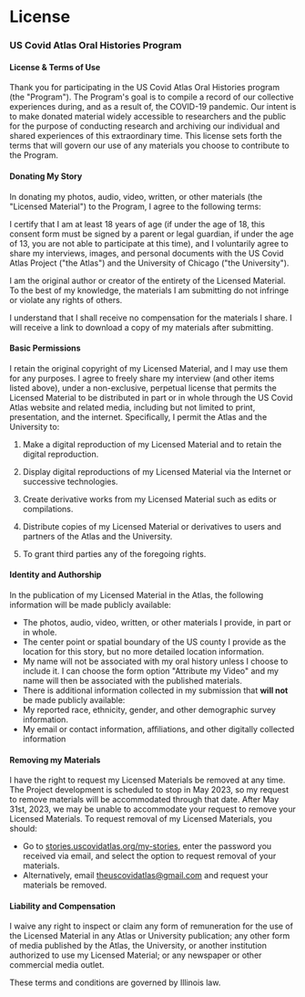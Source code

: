 
<SEO title="Atlas Stories :: License" />

# License

### US Covid Atlas Oral Histories Program

#### License & Terms of Use

Thank you for participating in the US Covid Atlas Oral Histories program (the
"Program"). The Program's goal is to compile a record of our collective
experiences during, and as a result of, the COVID-19 pandemic. Our
intent is to make donated material widely accessible to researchers and
the public for the purpose of conducting research and archiving our
individual and shared experiences of this extraordinary time. This
license sets forth the terms that will govern our use of any materials
you choose to contribute to the Program.

#### **Donating My Story**

In donating my photos, audio, video, written, or other materials (the
"Licensed Material") to the Program, I agree to the following terms:

I certify that I am at least 18 years of age (if under the age of
18, this consent form must be signed by a parent or legal guardian, if
under the age of 13, you are not able to participate at this time),
and I voluntarily agree to share my interviews, images, and personal
documents with the US Covid Atlas Project ("the Atlas") and the
University of Chicago ("the University").

I am the original author or creator of the entirety of the Licensed
Material. To the best of my knowledge, the materials I am submitting
do not infringe or violate any rights of others.

I understand that I shall receive no compensation for the materials
I share. I will receive a link to download a copy of my materials
after submitting.

#### **Basic Permissions**

I retain the original copyright of my Licensed Material, and I may use
them for any purposes. I agree to freely share my interview (and other
items listed above), under a non-exclusive, perpetual license that
permits the Licensed Material to be distributed in part or in whole
through the US Covid Atlas website and related media, including but not
limited to print, presentation, and the internet. Specifically, I permit
the Atlas and the University to:

1.  Make a digital reproduction of my Licensed Material and to retain
    the digital reproduction.

2.  Display digital reproductions of my Licensed Material via the
    Internet or successive technologies.

3.  Create derivative works from my Licensed Material such as edits or
    compilations.

4.  Distribute copies of my Licensed Material or derivatives to users
    and partners of the Atlas and the University.

5.  To grant third parties any of the foregoing rights.

#### **Identity and Authorship**

In the publication of my Licensed Material in the Atlas, the following
information will be made publicly available:

* The photos, audio, video, written, or other materials I provide, in
part or in whole.
* The center point or spatial boundary of the US county I provide as
the location for this story, but no more detailed location
information.
* My name will not be associated with my oral history unless I choose
to include it. I can choose the form option "Attribute my Video" and
my name will then be associated with the published materials.
* There is additional information collected in my submission that **will
not** be made publicly available:
* My reported race, ethnicity, gender, and other demographic survey
information.
* My email or contact information, affiliations, and other digitally
collected information

#### **Removing my Materials**

I have the right to request my Licensed Materials be removed at any
time. The Project development is scheduled to stop in May 2023, so my
request to remove materials will be accommodated through that date.
After May 31st, 2023, we may be unable to accommodate your request to
remove your Licensed Materials. To request removal of my Licensed
Materials, you should:

* Go to
[stories.uscovidatlas.org/my-stories](http://stories.uscovidatlas.org/my-stories),
enter the password you received via email, and select the option to
request removal of your materials.
* Alternatively, email theuscovidatlas@gmail.com and request your
materials be removed.

#### **Liability and Compensation**

I waive any right to inspect or claim any form of remuneration for the
use of the Licensed Material in any Atlas or University publication; any
other form of media published by the Atlas, the University, or another
institution authorized to use my Licensed Material; or any newspaper or
other commercial media outlet.

These terms and conditions are governed by Illinois law.

